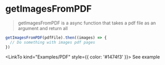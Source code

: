 
<Meta title="Helpers/getImagesFromPDF" />

# getImagesFromPDF

> getImagesFromPDF is a async function that takes a pdf file as an argument and return all

```javascript
getImagesFromPDF(pdfFile).then((images) => {
  // Do something with images pdf pages
})
```

<LinkTo kind="Examples/PDF" style={{ color: '#1474f3' }}>
  See example
</LinkTo>

